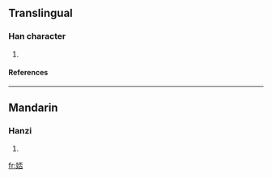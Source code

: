 ==Translingual==
===Han character===
{{Han char|rn=38|rad=女|as=07|sn=10|four=|canj=女一火口 (VMFR)}}
# {{defn|Han|sort=女07}}
====References====
{{Han ref|kx=0262.270|dkj=06315|dj=0529.250|hdz=21050.110|uh=5A1D|ud=23069}}
----
==Mandarin==
===Hanzi===
{{cmn-hanzi|pin=[[pēi]] (pei1), [[wǎn]] (wan3)|wg=p'ei<sup>1</sup>, wan<sup>3</sup>}}
# {{defn|Mandarin}}

[[fr:娝]]
